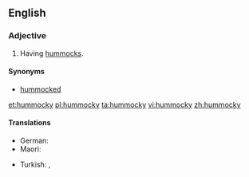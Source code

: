 ==English==

===Adjective===
{{en-adj}}

# Having [[hummock]]s.

====Synonyms====
* [[hummocked]]

[[et:hummocky]]
[[pl:hummocky]]
[[ta:hummocky]]
[[vi:hummocky]]
[[zh:hummocky]]

====Translations====
{{trans-top|}}
* German: {{t|de|hügelig}}
* Maori: {{t|mi|tāpukepuke}}
{{trans-mid}}
* Turkish: {{t|tr|tepecikli}}, {{t+|tr|tümsekli}}
{{trans-bottom}}